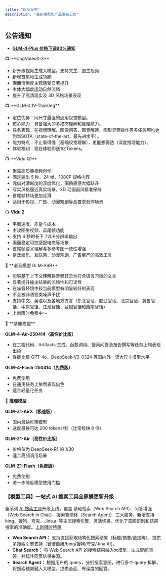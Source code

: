 ```yaml
---
title: "新品发布"
description: "最新模型和产品发布公告"
---
```


## 公告通知

- [**GLM-4-Plus 价格下调90%通知**](https://mp.weixin.qq.com/s/2ROyMOcdQFLbx-OoTk8kMg)

<Update label="2025-07-15" description="CogVideoX-3 视频生成模型上线">
  📺 **CogVideoX-3**

  - 新升级视频生成大模型，支持文生、图生视频
  - 新增首尾帧生成功能
  - 画面清晰度主观感受显著提升
  - 主体大幅度运动自然流畅
  - 提升了高清现实及 3D 风格场景表现
</Update>

<Update label="2025-07-02" description="GLM-4.1V-Thinking 系列视觉推理模型上线">
  📺 **GLM-4.1V-Thinking**

  - 定位优势：同尺寸最强的通用视觉模型。
  - 核心能力：具备强大的多模态理解和推理能力。
  - 任务表现：在视频理解、图像问答、图表解读、图形界面操作等多任务项均达到新SOTA（state-of-the-art，最先进水平）。
  - 能力特点：不止看得懂（基础视觉理解），更能想得透（深度推理能力）。
  - 体验福利：现在体验即送1亿Tokens。
</Update>

<Update label="2025-06-18" description="接入两个 Vidu 热门视频生成模型">
  📺 **Vidu Q1**

  - 聚焦高质量视频创作
  - 固定输出 5 秒、24 帧、1080P 规格内容
  - 凭借对清晰度的深度优化，画质质感大幅跃升
  - 写实风格逼近真实场景，2D 动画画风精准保持
  - 首尾帧转场更加丝滑
  - 适用于影视、广告、动漫短剧等高要求创作场景

  📺 **Vidu 2**

  - 平衡速度、质量与成本
  - 主攻图生视频、首尾帧功能
  - 支持 4 秒时长下 720P分辨率输出
  - 画面稳定可控适配电商等场景
  - 首尾帧语义理解与多参考图一致性增强
  - 是泛娱乐、互联网、动漫短剧、广告量产的高效工具
</Update>

<Update label="2025-04-23" description="新增高识别精度、强抗噪能力的语音模型">
  💬 **语音模型 GLM-ASR**

  - 能够基于上下文理解将音频转录为符合语言习惯的文本
  - 显著提升输出结果的流畅性和可读性
  - 在噪音环境中较当前模型有明显较好的表现
  - 不会被非语言类噪声干扰
  - 支持中文、英语以及各地方方言（东北官话、胶辽官话、北京官话、冀鲁官话、中原官话、江淮官话、兰银官话和西南官话）
  - 上新限时免费中～
</Update>

<Update label="2025-04-14" description="基座模型和推理模型大更新">
  🤖 **基座模型**

  **GLM-4-Air-250414（高性价比版）**

  - 在工程代码、Artifacts 生成、函数调用、搜索问答及报告撰写等任务上均表现出色
  - 性能比肩 GPT-4o、DeepSeek-V3-0324 等国内外一流大尺寸模型水平

  **GLM-4-Flash-250414（免费版）**

  - 免费使用
  - 在通用任务上依然表现出色
  - 适合轻量化任务

  🧠 **推理模型**

  **GLM-Z1-AirX（极速版）**

  - 国内最快推理模型
  - 速度最快可达 200 tokens/秒（比常规快 8 倍）

  **GLM-Z1-Air（高性价比版）**

  - 价格仅为 DeepSeek-R1 的 1/30
  - 适合高频调用场景

  **GLM-Z1-Flash（免费版）**

  - 免费使用
  - 进一步降低模型使用门槛
</Update>

### 【模型工具】一站式 AI 搜索工具全家桶更新升级

全系列 [AI 搜索工具](/cn/guide/tools/web-search)升级上线，覆盖 基础检索（Web Search API）、问答增强（Web Search in Chat）、搜索智能体（Search Agent） 三大服务。新增支持 bing、搜狗、夸克、Jina.ai 等主流搜索引擎，灵活切换。优化了意图识别和结果搜索的准确度。[上新限时特惠](https://www.bigmodel.cn/pricing)

- **Web Search API：** 支持直接获取结构化搜索结果（标题/摘要/链接等），提供多搜索引擎支持（智谱自研/bing/搜狗/夸克/Jina AI）。
- **Chat Search：** 将 Web Search API 的搜索结果融入大模型，生成智能回答，并标注网页结果来源。
- **Search Agent：** 根据用户的 query，分析搜索意图，进行多个 query 拆解，将搜索结果融入大模型，提供全面、有深度的回答。